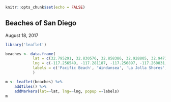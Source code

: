 
```r
knitr::opts_chunk$set(echo = FALSE)
```

## Beaches of San Diego
August 18, 2017

```r
library('leaflet')

beaches <- data.frame(
            lat = c(32.795291, 32.830576, 32.858386, 32.928805, 32.947166),
            lng = c(-117.256549, -117.281187, -117.256897, -117.260031, -117.264493),
            labels = c('Pacific Beach', 'Windansea', 'La Jolla Shores', 'Torrey Pines', 'Del Mar')
            )

m <- leaflet(beaches) %>%
    addTiles() %>%
    addMarkers(lat=~lat, lng=~lng, popup =~labels)
m
```

